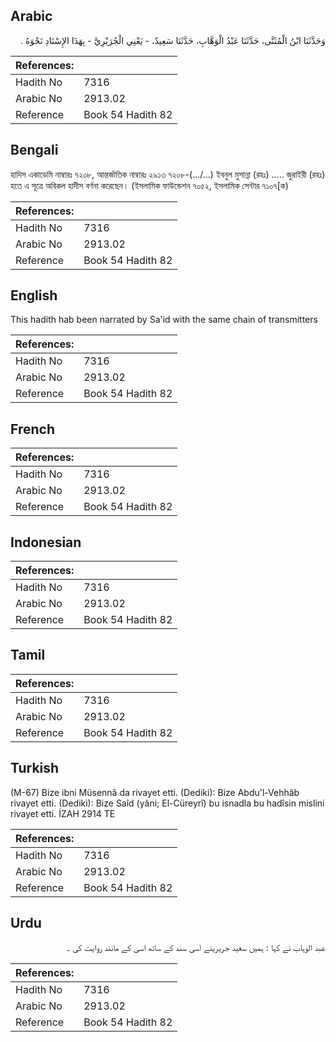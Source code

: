 ## Arabic


<div dir="rtl" lang="ar" style={{fontSize:'larger',backgroundColor:'#f8f9fa',padding:20}}>
وَحَدَّثَنَا ابْنُ الْمُثَنَّى، حَدَّثَنَا عَبْدُ الْوَهَّابِ، حَدَّثَنَا سَعِيدٌ، - يَعْنِي الْجُرَيْرِيَّ - بِهَذَا الإِسْنَادِ نَحْوَهُ ‏.‏
</div>
<div style={{backgroundColor:'#f8f9fa',padding:20, marginBottom: 10}}><table> <thead> <tr> <th>References:</th> <th></th> </tr> </thead> <tbody><tr><td>Hadith No</td><td>7316</td></tr><tr><td>Arabic No</td><td>2913.02</td></tr><tr><td>Reference</td><td>Book 54 Hadith 82</td></tr></tbody></table></div>

## Bengali


<div dir="ltr" lang="bn" style={{fontSize:'larger',backgroundColor:'#f8f9fa',padding:20}}>
হাদিস একাডেমি নাম্বারঃ ৭২০৮, আন্তর্জাতিক নাম্বারঃ ২৯১৩ ৭২০৮-(.../...) ইবনুল মুসান্না (রহঃ) ..... জুরাইরী (রহঃ) হতে এ সূত্রে অবিকল হাদীস বর্ণনা করেছেন। (ইসলামিক ফাউন্ডেশন ৭০৫২, ইসলামিক সেন্টার ৭১০৭[ক)
</div>
<div style={{backgroundColor:'#f8f9fa',padding:20, marginBottom: 10}}><table> <thead> <tr> <th>References:</th> <th></th> </tr> </thead> <tbody><tr><td>Hadith No</td><td>7316</td></tr><tr><td>Arabic No</td><td>2913.02</td></tr><tr><td>Reference</td><td>Book 54 Hadith 82</td></tr></tbody></table></div>

## English


<div dir="ltr" lang="en" style={{fontSize:'larger',backgroundColor:'#f8f9fa',padding:20}}>
This hadith hab been narrated by Sa'id with the same chain of transmitters
</div>
<div style={{backgroundColor:'#f8f9fa',padding:20, marginBottom: 10}}><table> <thead> <tr> <th>References:</th> <th></th> </tr> </thead> <tbody><tr><td>Hadith No</td><td>7316</td></tr><tr><td>Arabic No</td><td>2913.02</td></tr><tr><td>Reference</td><td>Book 54 Hadith 82</td></tr></tbody></table></div>

## French


<div dir="ltr" lang="fr" style={{fontSize:'larger',backgroundColor:'#f8f9fa',padding:20}}>

</div>
<div style={{backgroundColor:'#f8f9fa',padding:20, marginBottom: 10}}><table> <thead> <tr> <th>References:</th> <th></th> </tr> </thead> <tbody><tr><td>Hadith No</td><td>7316</td></tr><tr><td>Arabic No</td><td>2913.02</td></tr><tr><td>Reference</td><td>Book 54 Hadith 82</td></tr></tbody></table></div>

## Indonesian


<div dir="ltr" lang="id" style={{fontSize:'larger',backgroundColor:'#f8f9fa',padding:20}}>

</div>
<div style={{backgroundColor:'#f8f9fa',padding:20, marginBottom: 10}}><table> <thead> <tr> <th>References:</th> <th></th> </tr> </thead> <tbody><tr><td>Hadith No</td><td>7316</td></tr><tr><td>Arabic No</td><td>2913.02</td></tr><tr><td>Reference</td><td>Book 54 Hadith 82</td></tr></tbody></table></div>

## Tamil


<div dir="ltr" lang="ta" style={{fontSize:'larger',backgroundColor:'#f8f9fa',padding:20}}>

</div>
<div style={{backgroundColor:'#f8f9fa',padding:20, marginBottom: 10}}><table> <thead> <tr> <th>References:</th> <th></th> </tr> </thead> <tbody><tr><td>Hadith No</td><td>7316</td></tr><tr><td>Arabic No</td><td>2913.02</td></tr><tr><td>Reference</td><td>Book 54 Hadith 82</td></tr></tbody></table></div>

## Turkish


<div dir="ltr" lang="tr" style={{fontSize:'larger',backgroundColor:'#f8f9fa',padding:20}}>
(M-67) Bize ibni Müsennâ da rivayet etti. (Dediki): Bize Abdu'l-Vehhâb rivayet etti. (Dediki): Bize Saîd (yâni; El-Cüreyrî) bu isnadla bu hadîsin mislini rivayet etti. İZAH 2914 TE
</div>
<div style={{backgroundColor:'#f8f9fa',padding:20, marginBottom: 10}}><table> <thead> <tr> <th>References:</th> <th></th> </tr> </thead> <tbody><tr><td>Hadith No</td><td>7316</td></tr><tr><td>Arabic No</td><td>2913.02</td></tr><tr><td>Reference</td><td>Book 54 Hadith 82</td></tr></tbody></table></div>

## Urdu


<div dir="rtl" lang="ur" style={{fontSize:'larger',backgroundColor:'#f8f9fa',padding:20}}>
عبد الوہاب نے کہا : ہمیں سعید جریرینے اسی سند کے ساتھ اسی کے مانند روایت کی ۔
</div>
<div style={{backgroundColor:'#f8f9fa',padding:20, marginBottom: 10}}><table> <thead> <tr> <th>References:</th> <th></th> </tr> </thead> <tbody><tr><td>Hadith No</td><td>7316</td></tr><tr><td>Arabic No</td><td>2913.02</td></tr><tr><td>Reference</td><td>Book 54 Hadith 82</td></tr></tbody></table></div>